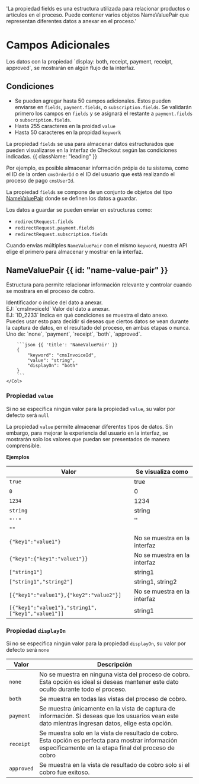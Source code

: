   'La propiedad fields es una estructura utilizada para relacionar productos o artículos en el proceso. Puede contener varios objetos NameValuePair que representan diferentes datos a anexar en el proceso.'

# Campos Adicionales

<Note>
Los datos con la propiedad `display: both, receipt, payment, receipt, approved`, se mostrarán en algún flujo de la interfaz.
</Note>

## Condiciones

- Se pueden agregar hasta 50 campos adicionales. Estos pueden enviarse en `fields`, `payment.fields`, o `subscription.fields`. Se validarán primero los campos en `fields` y se asignará el restante a `payment.fields` o `subscription.fields`.
- Hasta 255 caracteres en la proidad `value`
- Hasta 50 caracteres en la propidad `keywork`

La propiedad `fields` se usa para almacenar datos estructurados que pueden visualizarse en la interfaz de Checkout según las condiciones indicadas. {{ className: "leading" }}

Por ejemplo, es posible almacenar información própia de tu sistema, como el ID de la orden `cmsOrderId` o el ID del usuario que está realizando el proceso de pago `cmsUserId`.

La propiedad `fields` se compone de un conjunto de objetos del tipo [NameValuePair](#name-value-pair) donde se definen los datos a guardar.

Los datos a guardar se pueden enviar en estructuras como:

- `redirectRequest.fields`
- `redirectRequest.payment.fields`
- `redirectRequest.subscription.fields`

Cuando envías múltiples `NameValuePair` con el mismo `keyword`, nuestra API elige el primero para almacenar y mostrar en la interfaz.

## NameValuePair {{ id: "name-value-pair" }}

Estructura para permite relacionar información relevante y controlar cuando se mostrara en el proceso de cobro.

<Row>
    <Col>
        <Properties>
            <Property name="keyword" type="string" isRequired={true}>
                Identificador o índice del dato a anexar.<br/>
                EJ: `cmsInvoiceId`
            </Property>
            <Property name="value" type="string|object|array|boolean|number" isRequired={false}>
                Valor del dato a anexar.<br/>
                EJ: `ID_2233`
            </Property>
            <Property name="displayOn" type="string" isRequired={false}>
                Indica en qué condiciones se muestra el dato anexo.<br/>
                Puedes usar esto para decidir si deseas que ciertos datos se vean durante la captura de datos, en el resultado del proceso, en ambas etapas o nunca.<br/>
                Uno de: `none`, `payment`, `receipt`, `both`, `approved`.
            </Property>
        </Properties>
    </Col>
    <Col sticky>

        ```json {{ 'title': 'NameValuePair' }}
        {
            "keyword": "cmsInvoiceId",
            "value": "string",
            "displayOn": "both"
        }
        ```
    </Col>
</Row>

### Propiedad `value`

Si no se especifica ningún valor para la propiedad `value`, su valor por defecto será `null`

La propiedad `value` permite almacenar diferentes tipos de datos. Sin embargo, para mejorar la experiencia del usuario en la interfaz, se mostrarán solo los valores que puedan ser presentados de manera comprensible.

**Ejemplos**

| Valor                                             | Se visualiza como            |
|---------------------------------------------------|------------------------------|
| `true`                                            | true                         |
| `0`                                               | 0                            |
| `1234`                                            | 1234                         |
| `string`                                          | string                       |
| `"''"`                                            | ''                           |
| `""`                                              |                              |
| `{"key1":"value1"}`                               | No se muestra en la interfaz |
| `{"key1":{"key1":"value1"}}`                      | No se muestra en la interfaz |
| `["string1"]`                                     | string1                      |
| `["string1","string2"]`                           | string1, string2             |
| `[{"key1":"value1"},{"key2":"value2"}]`           | No se muestra en la interfaz |
| `[{"key1":"value1"},"string1",["key1","value1"]]` | string1                      |


### Propiedad `displayOn`

Si no se especifica ningún valor para la propiedad `displayOn`, su valor por defecto será `none`

| Valor       | Descripción                                                                                                                                                           |
|-------------|-----------------------------------------------------------------------------------------------------------------------------------------------------------------------|
| `none`      | No se muestra en ninguna vista del proceso de cobro. Esta opción es ideal si deseas mantener este dato oculto durante todo el proceso.                                |
| `both`      | Se muestra en todas las vistas del proceso de cobro.                                                                                                                  |
| `payment`   | Se muestra únicamente en la vista de captura de información. Si deseas que los usuarios vean este dato mientras ingresan datos, elige esta opción.                    |
| `receipt`   | Se muestra solo en la vista de resultado de cobro. Esta opción es perfecta para mostrar información específicamente en la etapa final del proceso de cobro            |
| `approved`  | Se muestra en la vista de resultado de cobro solo si el cobro fue exitoso.                                                                                            |

